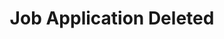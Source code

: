 ---
title: 'Job Application Deleted'
description: 'This event is triggered whenever a new Application is deleted from a company.'
---